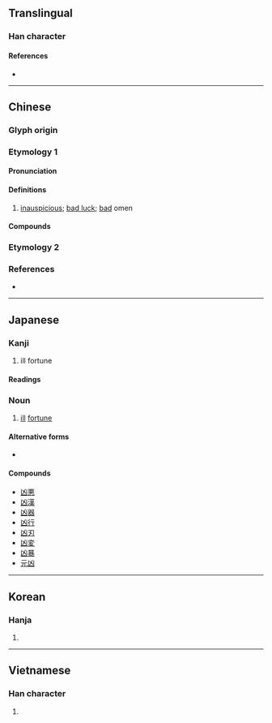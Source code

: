 {{also|兇|区|𠄡}}
{{character info/new}}
==Translingual==

===Han character===
{{Han char|rn=17|rad=凵|as=02|sn=4|four=22770|canj=UK|ids=⿶凵㐅}}

====References====
* {{Han ref|kx=0135.020|dkj=01803|dj=0300.280|hdz=10306.190|uh=51F6|ud=20982|bh=A4BF|bd=42175}}

----

==Chinese==

===Glyph origin===
{{Han etym}}

===Etymology 1===
{{zh-forms|alt=㐫,㓙,*兇}}

====Pronunciation====
{{zh-pron
|m=xiōng
|c=hung1
|h=pfs=hiûng
|mn=hiong
|w=
|mc=y
|oc=y
|ma=Zh-xiong.ogg
|cat=
}}

====Definitions====
{{zh-hanzi}}

# [[inauspicious]]; [[bad luck]]; [[bad]] omen

====Compounds====
{{zh-der|凶殺|凶黨|凶門|凶俠|凶宅|凶嫌|亂世凶年|凶器|凶肆|凶毆|凶日|凶人|吉凶悔吝|大凶|姦凶|凶事|凶巴巴|元凶|凶神|凶死|凶服|凶兆|凶逆|乘凶完配|凶神惡煞|性潑凶頑|凶險|凶焰|凶耗|幫凶|多凶少吉|凶訊|凶猛|凶荒|凶惡|凶虐|凶案|凶殺案|凶多吉少|凶犯|凶德|凶手|凶狠|凶悍|凶相畢露|凶暴|凶殘|凶徒|凶燄|凶儀|凶年饑歲|凶禮|凶信|吉凶|凶橫|吉凶未卜|吉凶慶弔|凶身|凶豎|凶氣|凶怪|凶年|凶地|凶具|凶終隙末|凶煞|四凶|歲凶|窮凶惡極|法外行凶|窮凶極虐|正凶|窮凶極惡|逢凶化吉|除凶去害|趨吉避凶|誅凶殄逆|閔凶|逞凶|行凶|避凶趨吉|誅凶討逆|避凶就吉}}

===Etymology 2===
{{zh-see|兇||[[terrible]]; [[ferocious]]}}

===References===
* {{thcwd|592}}

----

==Japanese==

===Kanji===
{{ja-kanji|grade=c|rs=凵02}}

# ill fortune

====Readings====
{{ja-readings
|goon=ぐ, ぐう
|kanon=きょう
|kun=わる-い
}}

===Noun===
{{ja-noun|きょう}}

# [[ill]] [[fortune]]

====Alternative forms====
* {{ja-l|兇|きょう}}

====Compounds====
* [[凶悪]]
* [[凶漢]]
* [[凶器]]
* [[凶行]]
* [[凶刃]]
* [[凶変]]
* [[凶暴]]
* [[元凶]]

----

==Korean==

===Hanja===
{{ko-hanja|hangeul=흉|rv=hyung|mr=hyung|y=hyung}}

# {{defn|lang=ko|sort=凵02}}

----

==Vietnamese==

===Han character===
{{vi-hantu|hung|rs=凵02}}

# {{defn|lang=vi}}